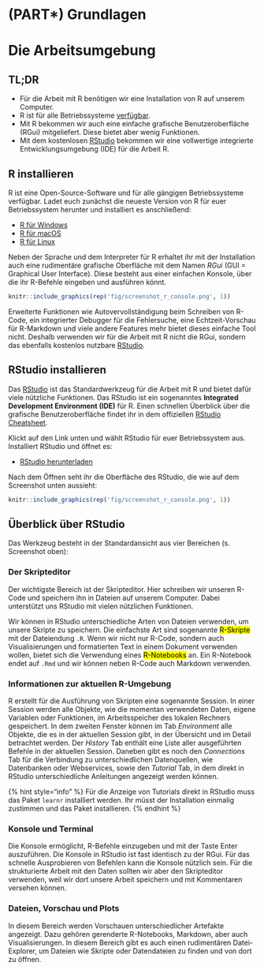 # (PART\*) Grundlagen {-} 

# Die Arbeitsumgebung

## TL;DR{.unlisted .unnumbered}

- Für die Arbeit mit R benötigen wir eine Installation von R auf unserem Computer. 
- R ist für alle Betriebssysteme [verfügbar](https://cran.r-project.org/).
- Mit R bekommen wir auch eine einfache grafische Benutzeroberfläche (RGui) mitgeliefert. Diese bietet aber wenig Funktionen.
- Mit dem kostenlosen [RStudio](https://www.rstudio.com/) bekommen wir eine vollwertige integrierte Entwicklungsumgebung (IDE) für die Arbeit R.

## R installieren

R ist eine Open-Source-Software und für alle gängigen Betriebssysteme verfügbar. Ladet euch zunächst die neueste Version von R für euer Betriebssystem herunter und installiert es anschließend:

* [R für Windows](https://cran.r-project.org/bin/windows/base/)
* [R für macOS](https://cran.r-project.org/bin/macosx/)
* [R für Linux](https://cran.r-project.org/bin/linux/)

Neben der Sprache und dem Interpreter für R erhaltet ihr mit der Installation auch eine rudimentäre grafische Oberfläche mit dem Namen _RGui_ (GUI = Graphical User Interface). Diese besteht aus einer einfachen Konsole, über die ihr R-Befehle eingeben und ausführen könnt.

```r
knitr::include_graphics(rep('fig/screenshot_r_console.png', 1))
```

Erweiterte Funktionen wie Autovervollständigung beim Schreiben von R-Code, ein integrierter Debugger für die Fehlersuche, eine Echtzeit-Vorschau für R-Markdown und viele andere Features mehr bietet dieses einfache Tool nicht. Deshalb verwenden wir für die Arbeit mit R nicht die RGui, sondern das ebenfalls kostenlos nutzbare [RStudio](https://www.rstudio.com/products/rstudio/).

## RStudio installieren

Das [RStudio](https://www.rstudio.com/) ist das Standardwerkzeug für die Arbeit mit R und bietet dafür viele nützliche Funktionen. Das RStudio ist ein sogenanntes **Integrated Development Environment (IDE)** für R. Einen schnellen Überblick über die grafische Benutzeroberfläche findet ihr in dem offiziellen [RStudio Cheatsheet](https://raw.githubusercontent.com/rstudio/cheatsheets/main/rstudio-ide.pdf).

Klickt auf den Link unten und wählt RStudio für euer Betriebssystem aus. Installiert RStudio und öffnet es:

- [RStudio herunterladen](https://www.rstudio.com/products/rstudio/download/#download)

Nach dem Öffnen seht ihr die Oberfläche des RStudio, die wie auf dem Screenshot unten aussieht:

```r
knitr::include_graphics(rep('fig/screenshot_r_console.png', 1))
```

## Überblick über RStudio

Das Werkzeug besteht in der Standardansicht aus vier Bereichen (s. Screenshot oben):

### Der Skripteditor

Der wichtigste Bereich ist der Skripteditor. Hier schreiben wir unseren R-Code und speichern ihn in Dateien auf unserem Computer. Dabei unterstützt uns RStudio mit vielen nützlichen Funktionen.

Wir können in RStudio unterschiedliche Arten von Dateien verwenden, um unsere Skripte zu speichern. Die einfachste Art sind sogenannte <mark style="background-color:yellow;">R-Skripte</mark> mit der Dateiendung `.R`. Wenn wir nicht nur R-Code, sondern auch Visualisierungen und formatierten Text in einem Dokument verwenden wollen, bietet sich die Verwendung eines <mark style="background-color:yellow;">R-Notebooks</mark> an. Ein R-Notebook endet auf `.Rmd` und wir können neben R-Code auch Markdown verwenden.

### Informationen zur aktuellen R-Umgebung

R erstellt für die Ausführung von Skripten eine sogenannte Session. In einer Session werden alle Objekte, wie die momentan verwendeten Daten, eigene Variablen oder Funktionen, im Arbeitsspeicher des lokalen Rechners gespeichert. In dem zweiten Fenster können im Tab _Environment_ alle Objekte, die es in der aktuellen Session gibt, in der Übersicht und im Detail betrachtet werden. Der _History_ Tab enthält eine Liste aller ausgeführten Befehle in der aktuellen Session. Daneben gibt es noch den _Connections_ Tab für die Verbindung zu unterschiedlichen Datenquellen, wie Datenbanken oder Webservices, sowie den _Tutorial_ Tab, in dem direkt in RStudio unterschiedliche Anleitungen angezeigt werden können.

{% hint style="info" %}
Für die Anzeige von Tutorials direkt in RStudio muss das Paket `learnr` installiert werden. Ihr müsst der Installation einmalig zustimmen und das Paket installieren.
{% endhint %}

### Konsole und Terminal

Die Konsole ermöglicht, R-Befehle einzugeben und mit der Taste Enter auszuführen. Die Konsole in RStudio ist fast identisch zu der RGui. Für das schnelle Ausprobieren von Befehlen kann die Konsole nützlich sein. Für die strukturierte Arbeit mit den Daten sollten wir aber den Skripteditor verwenden, weil wir dort unsere Arbeit speichern und mit Kommentaren versehen können.

### Dateien, Vorschau und Plots

In diesem Bereich werden Vorschauen unterschiedlicher Artefakte angezeigt. Dazu gehören gerenderte R-Notebooks, Markdown, aber auch Visualisierungen. In diesem Bereich gibt es auch einen rudimentären Datei-Explorer, um Dateien wie Skripte oder Datendateien zu finden und von dort zu öffnen.

